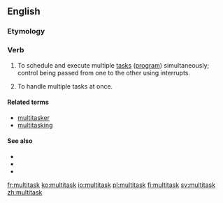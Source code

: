 ==English==

===Etymology===
{{prefix|multi|task}}

===Verb===
{{en-verb|multitasks|multitasking|multitasked}}

# {{context|computing|lang=en}} To schedule and execute multiple [[task]]s ([[program]]) simultaneously; control being passed from one to the other using interrupts.
# {{context|figuratively|of a person|lang=en}} To handle multiple tasks at once.

====Related terms====
* [[multitasker]]
* [[multitasking]]

====See also====
* {{pedialite}}
* {{pedialite|Human multitasking}}
* {{pedialite|Computer multitasking}}

[[fr:multitask]]
[[ko:multitask]]
[[io:multitask]]
[[pl:multitask]]
[[fi:multitask]]
[[sv:multitask]]
[[zh:multitask]]